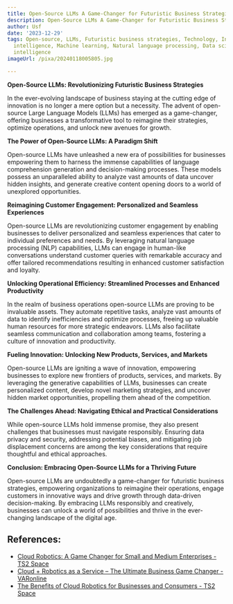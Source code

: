 ```yaml
---
title: Open-Source LLMs A Game-Changer for Futuristic Business Strategies
description: Open-Source LLMs A Game-Changer for Futuristic Business Strategies
author: Usf
date: '2023-12-29'
tags: Open-source, LLMs, Futuristic business strategies, Technology, Innovation, Artificial
  intelligence, Machine learning, Natural language processing, Data science, Business
  intelligence
imageUrl: /pixa/20240118005805.jpg

---
```

**Open-Source LLMs: Revolutionizing Futuristic Business Strategies**

In the ever-evolving landscape of business staying  at the  cutting edge of innovation is no longer a mere option but a necessity. The advent of open-source Large  Language Models (LLMs) has  emerged as a game-changer,  offering businesses a transformative tool to  reimagine  their strategies, optimize operations, and unlock new avenues for growth.

**The Power of Open-Source LLMs: A Paradigm Shift**

Open-source LLMs have  unleashed a new era of possibilities for businesses empowering them  to harness the immense capabilities of language comprehension generation and decision-making processes. These models possess  an unparalleled ability to analyze vast amounts of data uncover hidden insights,  and generate creative content opening doors to a world of unexplored opportunities.

**Reimagining Customer Engagement: Personalized and Seamless Experiences**

Open-source LLMs are  revolutionizing customer engagement by  enabling businesses to deliver personalized  and seamless experiences that cater to individual preferences and  needs. By  leveraging  natural language processing (NLP) capabilities,  LLMs can  engage in human-like conversations understand customer queries with remarkable accuracy and  offer tailored recommendations resulting in enhanced customer  satisfaction and loyalty.

**Unlocking Operational Efficiency: Streamlined Processes and  Enhanced Productivity**

In the realm of business operations open-source LLMs are proving to be invaluable assets. They  automate repetitive  tasks, analyze vast amounts of data to identify inefficiencies and optimize processes, freeing up  valuable human  resources for more strategic endeavors. LLMs also facilitate seamless communication and collaboration  among teams, fostering a culture  of innovation and productivity.

**Fueling Innovation: Unlocking New Products, Services, and Markets**

Open-source LLMs are igniting a wave of innovation, empowering businesses to explore new frontiers of products, services, and markets. By leveraging the generative capabilities  of LLMs, businesses can  create personalized content, develop novel marketing strategies, and uncover hidden market opportunities, propelling them ahead of the competition.

**The Challenges Ahead: Navigating Ethical and Practical Considerations**

While  open-source LLMs  hold immense promise, they also present challenges that businesses must navigate responsibly. Ensuring data privacy and security, addressing potential biases, and mitigating job displacement concerns are among the key considerations that  require thoughtful and ethical approaches.

**Conclusion: Embracing Open-Source LLMs for a  Thriving Future**

Open-source LLMs are undoubtedly a game-changer for futuristic business strategies, empowering organizations to reimagine their operations,  engage customers in innovative ways and drive growth  through  data-driven decision-making. By embracing LLMs responsibly and creatively, businesses  can unlock a world of possibilities and thrive in the ever-changing landscape of the digital age.

## References:
- [Cloud Robotics: A Game Changer for Small and Medium Enterprises - TS2 Space](https://ts2.space/en/cloud-robotics-a-game-changer-for-small-and-medium-enterprises/)
- [Cloud + Robotics as a Service – The Ultimate Business Game Changer - VARonline](https://varonline.com/cloud-robotics-as-a-service-the-ultimate-business-game-changer/)
- [The Benefits of Cloud Robotics for Businesses and Consumers - TS2 Space](https://ts2.space/en/the-benefits-of-cloud-robotics-for-businesses-and-consumers/)
